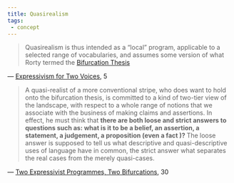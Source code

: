 ```yaml
---
title: Quasirealism
tags: 
 - concept
---
```


> Quasirealism is thus intended as a “local” program, applicable to a selected range of vocabularies, and assumes some version of what Rorty termed the [Bifurcation Thesis](/docs/phil/Bifurcation Thesis.html) 

— [Expressivism for Two Voices](/docs/phil/Expressivism for Two Voices.html), 5

> A quasi-realist of a more conventional stripe, who does want to hold onto the bifurcation thesis, is committed to a kind of two-tier view of the landscape, with respect to a whole range of notions that we associate with the business of making claims and assertions. In effect, he must think that **there are both loose and strict answers to questions such as: what is it to be a belief, an assertion, a statement, a judgement, a proposition (even a fact )? **The loose answer is supposed to tell us what descriptive and quasi-descriptive uses of language have in common, the strict answer what separates the real cases from the merely quasi-cases.

— [Two Expressivist Programmes, Two Bifurcations](/docs/phil/Two Expressivist Programmes, Two Bifurcations.html), 30
